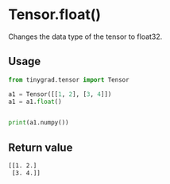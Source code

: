 # Tensor.float()

Changes the data type of the tensor to float32.

## Usage
```python copy
from tinygrad.tensor import Tensor

a1 = Tensor([[1, 2], [3, 4]])
a1 = a1.float()


print(a1.numpy())
```

## Return value
```bash
[[1. 2.]
 [3. 4.]]
```